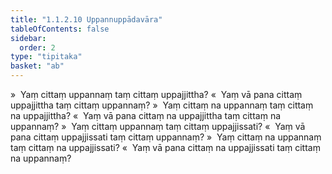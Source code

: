 ```yaml
---
title: "1.1.2.10 Uppannuppādavāra"
tableOfContents: false
sidebar:
  order: 2
type: "tipitaka"
basket: "ab"
---
```



<DynamicBreadcrumb />

<Division number="36">

<Paragraph number="146">
»  Yaṃ cittaṃ uppannaṃ taṃ cittaṃ uppajjittha?
</Paragraph>

<Paragraph number="147">
«  Yaṃ vā pana cittaṃ uppajjittha taṃ cittaṃ uppannaṃ?
</Paragraph>

<Paragraph number="148">
»  Yaṃ cittaṃ na uppannaṃ taṃ cittaṃ na uppajjittha?
</Paragraph>

<Paragraph number="149">
«  Yaṃ vā pana cittaṃ na uppajjittha taṃ cittaṃ na uppannaṃ?
</Paragraph>

<Paragraph number="150">
»  Yaṃ cittaṃ uppannaṃ taṃ cittaṃ uppajjissati?
</Paragraph>

<Paragraph number="151">
«  Yaṃ vā pana cittaṃ uppajjissati taṃ cittaṃ uppannaṃ?
</Paragraph>

<Paragraph number="152">
»  Yaṃ cittaṃ na uppannaṃ taṃ cittaṃ na uppajjissati?
</Paragraph>

<Paragraph number="153">
«  Yaṃ vā pana cittaṃ na uppajjissati taṃ cittaṃ na uppannaṃ?
</Paragraph>
</Division>